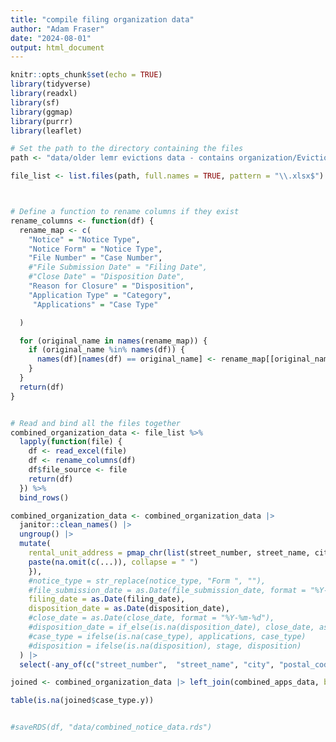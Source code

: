 ```yaml
---
title: "compile filing organization data"
author: "Adam Fraser"
date: "2024-08-01"
output: html_document
---
```


```r
knitr::opts_chunk$set(echo = TRUE)
library(tidyverse)
library(readxl)
library(sf)
library(ggmap)
library(purrr)
library(leaflet)
```


```r
# Set the path to the directory containing the files
path <- "data/older lemr evictions data - contains organization/Evictions, 2010 to 2020, 20210804/L applications"

file_list <- list.files(path, full.names = TRUE, pattern = "\\.xlsx$")



# Define a function to rename columns if they exist
rename_columns <- function(df) {
  rename_map <- c(
    "Notice" = "Notice Type",
    "Notice Form" = "Notice Type",
    "File Number" = "Case Number",
    #"File Submission Date" = "Filing Date",
    #"Close Date" = "Disposition Date",
    "Reason for Closure" = "Disposition",
    "Application Type" = "Category",
     "Applications" = "Case Type"

  )

  for (original_name in names(rename_map)) {
    if (original_name %in% names(df)) {
      names(df)[names(df) == original_name] <- rename_map[[original_name]]
    }
  }
  return(df)
}


# Read and bind all the files together
combined_organization_data <- file_list %>%
  lapply(function(file) {
    df <- read_excel(file)
    df <- rename_columns(df)
    df$file_source <- file
    return(df)
  }) %>%
  bind_rows()

combined_organization_data <- combined_organization_data |>
  janitor::clean_names() |>
  ungroup() |>
  mutate(
    rental_unit_address = pmap_chr(list(street_number, street_name, city, postal_code), function(...) {
    paste(na.omit(c(...)), collapse = " ")
    }),
    #notice_type = str_replace(notice_type, "Form ", ""),
    #file_submission_date = as.Date(file_submission_date, format = "%Y-%m-%d"),
    filing_date = as.Date(filing_date),
    disposition_date = as.Date(disposition_date),
    #close_date = as.Date(close_date, format = "%Y-%m-%d"),
    #disposition_date = if_else(is.na(disposition_date), close_date, as.Date(disposition_date)),
    #case_type = ifelse(is.na(case_type), applications, case_type)
    #disposition = ifelse(is.na(disposition), stage, disposition)
  ) |>
  select(-any_of(c("street_number",  "street_name", "city", "postal_code", "temp_address")))

joined <- combined_organization_data |> left_join(combined_apps_data, by = "case_number")

table(is.na(joined$case_type.y))


#saveRDS(df, "data/combined_notice_data.rds")

```
